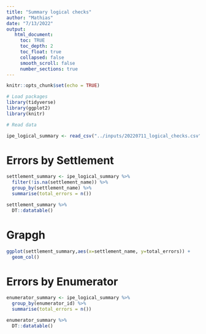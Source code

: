 ```yaml
---
title: "Summary logical checks"
author: "Mathias"
date: "7/13/2022"
output: 
   html_document:
     toc: TRUE
     toc_depth: 2
     toc_float: true
     collapsed: false
     smooth_scroll: false
     number_sections: true
---
```


```r
knitr::opts_chunk$set(echo = TRUE)

# Load packages
library(tidyverse)
library(ggplot2)
library(knitr)

# Read data

ipe_logical_summary <- read_csv("../inputs/20220711_logical_checks.csv")

```

# Errors by Settlement

```r

settlement_summary <- ipe_logical_summary %>% 
  filter(!is.na(settlement_name)) %>% 
  group_by(settlement_name) %>% 
  summarise(total_errors = n()) 

settlement_summary %>% 
  DT::datatable()


```
# Grapgh
```r
ggplot(settlement_summary,aes(x=settlement_name, y=total_errors)) + 
  geom_col()

```

# Errors by Enumerator

```r
enumerator_summary <- ipe_logical_summary %>% 
  group_by(enumerator_id) %>% 
  summarise(total_errors = n())

enumerator_summary %>% 
  DT::datatable()

```












